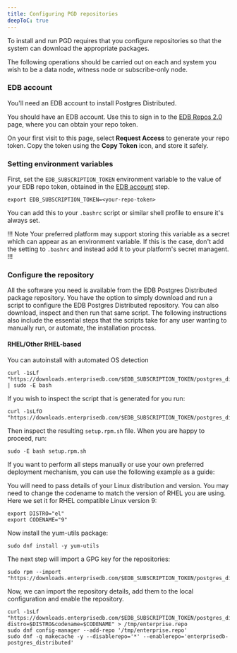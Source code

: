```yaml
---
title: Configuring PGD repositories
deepToC: true
---
```


To install and run PGD requires that you configure repositories so that the system can download the appropriate packages.

The following operations should be carried out on each and system you wish to be a data node, witness node or subscribe-only node.

### EDB account

You'll need an EDB account to install Postgres Distributed. 

You should have an EDB account. Use this to sign in to the [EDB Repos 2.0](https://www.enterprisedb.com/repos-downloads) page, where you can obtain your repo token. 

On your first visit to this page, select **Request Access** to generate your repo token. Copy the token using the **Copy Token** icon, and store it safely. 

### Setting environment variables

First, set the `EDB_SUBSCRIPTION_TOKEN` environment variable to the value of your EDB repo token, obtained in the [EDB account](#edb-account) step.

```
export EDB_SUBSCRIPTION_TOKEN=<your-repo-token>
```

You can add this to your `.bashrc` script or similar shell profile to ensure it's always set. 

!!! Note 
Your preferred platform may support storing this variable as a secret which can appear as an environment variable. If this is the case, don't add the setting to `.bashrc` and instead add it to your platform's secret managent.
!!!

### Configure the repository

All the software you need is available from the EDB Postgres Distributed package repository.
You have the option to simply download and run a script to configure the EDB Postgres Distributed repository. 
You can also download, inspect and then run that same script.
The following instructions also include the essential steps that the scripts take for any user wanting to manually run, or automate, the installation process.


#### RHEL/Other RHEL-based

You can autoinstall with automated OS detection

```
curl -1sLf "https://downloads.enterprisedb.com/$EDB_SUBSCRIPTION_TOKEN/postgres_distributed/setup.rpm.sh" | sudo -E bash
```

If you wish to inspect the script that is generated for you run:

```
curl -1sLfO "https://downloads.enterprisedb.com/$EDB_SUBSCRIPTION_TOKEN/postgres_distributed/setup.rpm.sh"
```

Then inspect the resulting `setup.rpm.sh` file. When you are happy to proceed, run:

```
sudo -E bash setup.rpm.sh
```

If you want to perform all steps manually or use your own preferred deployment mechanism, you can use the following example as a guide:

You will need to pass details of your Linux distribution and version. You may need to change the codename to match the version of RHEL you are using. Here we set it for RHEL compatible Linux version 9:

```
export DISTRO="el"
export CODENAME="9"
```

Now install the yum-utils package:

```
sudo dnf install -y yum-utils 
```

The next step will import a GPG key for the repositories:

```
sudo rpm --import "https://downloads.enterprisedb.com/$EDB_SUBSCRIPTION_TOKEN/postgres_distributed/gpg.B09F406230DA0084.key"
```

Now, we can import the repository details, add them to the local configuration and enable the repository.

```
curl -1sLf "https://downloads.enterprisedb.com/$EDB_SUBSCRIPTION_TOKEN/postgres_distributed/config.rpm.txt?distro=$DISTRO&codename=$CODENAME" > /tmp/enterprise.repo
sudo dnf config-manager --add-repo '/tmp/enterprise.repo'
sudo dnf -q makecache -y --disablerepo='*' --enablerepo='enterprisedb-postgres_distributed'
```


<!---

#### Ubuntu/Debian

You can autoinstall with automated OS detection

```
curl -1sLf "https://downloads.enterprisedb.com/$EDB_SUBSCRIPTION_TOKEN/postgres_distributed/setup.deb.sh" | sudo -E bash
```

If you wish to inspect the script that is generated for you:

```
curl -1sLf "https://downloads.enterprisedb.com/$EDB_SUBSCRIPTION_TOKEN/postgres_distributed/setup.deb.sh" 
# Inspect setup.deb.sh
sudo -E bash setup.deb.sh
```

or if you wish to run all steps manually, the following approach takes on many situations.
Set the DISTRO environment variable to "ubuntu" or "debian" and the CODENAME environment variable to "jammy" or "focal" (for Ubuntu) or "11"/"12" (for Debian)

```
export DISTRO="ubuntu"
export CODENAME="jammy"
sudo apt-get install -y debian-keyring debian-archive-keyring apt-transport-https 
keyring_location=/usr/share/keyrings/enterprisedb-postgres_distributed-archive-keyring.gpg
curl -1sLf "https://downloads.enterprisedb.com/$EDB_SUBSCRIPTION_TOKEN/postgres_distributed/gpg.B09F406230DA0084.key" |  gpg --dearmor | sudo tee ${keyring_location} >/dev/null
curl -1sLf "https://downloads.enterprisedb.com/$EDB_SUBSCRIPTION_TOKEN/postgres_distributed/config.deb.txt?distro=$DISTRO&codename=$CODENAME" | sudo tee /etc/apt/sources.list.d/enterprisedb-postgres_distributed.list >/dev/null
sudo apt-get update
```

--->
